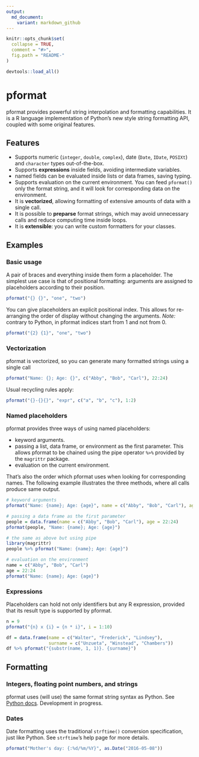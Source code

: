 ```yaml
---
output:
  md_document:
    variant: markdown_github
---
```


```r
knitr::opts_chunk$set(
  collapse = TRUE,
  comment = "#>",
  fig.path = "README-"
)

devtools::load_all()
```

# pformat
pformat provides powerful string interpolation and formatting capabilities. It
is a R language implementation of Python's new style string formatting API, 
coupled with some original features.

## Features

* Supports numeric (`integer`, `double`, `complex`), date (`Date`, 
`IDate`, `POSIXt`) and `character` types out-of-the-box.
* Supports **expressions** inside fields, avoiding intermediate variables.
* named fields can be evaluated inside lists or data frames, saving typing.
* Supports evaluation on the current environment. You can feed `pformat()` only
the format string, and it will look for corresponding data on the environment.
* It is **vectorized**, allowing formatting of extensive amounts of data with 
a single call.
* It is possible to **preparse** format strings, which may avoid unnecessary 
calls and reduce computing time inside loops.
* It is **extensible**: you can write custom formatters for your classes.

## Examples

### Basic usage

A pair of braces and everything inside them form a placeholder. The simplest use 
case is that of positional formatting: arguments are assigned to placeholders 
according to their position.

```r
pformat("{} {}", "one", "two")
```

You can give placeholders an explicit positional index. This allows for
re-arranging the order of display without changing the arguments. *Note:* 
contrary to Python, in pformat indices start from 1 and not from 0.

```r
pformat("{2} {1}", "one", "two")
```

### Vectorization

pformat is vectorized, so you can generate many formatted strings using
a single call

```r
pformat("Name: {}; Age: {}", c("Abby", "Bob", "Carl"), 22:24)
```

Usual recycling rules apply:

```r
pformat("{}-{}{}", "expr", c("a", "b", "c"), 1:2)
```

### Named placeholders

pformat provides three ways of using named placeholders: 

* keyword arguments.
* passing a list, data frame, or environment as the first parameter. This allows pformat to be chained using the pipe operator `%>%` provided by the `magrittr` package.
* evaluation on the current environment.

That's also the order which pformat uses when looking for corresponding names. 
The following example illustrates the three methods, where all calls produce 
same output.

```r
# keyword arguments
pformat("Name: {name}; Age: {age}", name = c("Abby", "Bob", "Carl"), age = 22:24)

# passing a data frame as the first parameter
people = data.frame(name = c("Abby", "Bob", "Carl"), age = 22:24)
pformat(people, "Name: {name}; Age: {age}")

# the same as above but using pipe
library(magrittr)
people %>% pformat("Name: {name}; Age: {age}")

# evaluation on the environment
name = c("Abby", "Bob", "Carl")
age = 22:24
pformat("Name: {name}; Age: {age}")
```

### Expressions

Placeholders can hold not only identifiers but any R expression, provided
that its result type is supported by pformat.

```r
n = 9
pformat("{n} x {i} = {n * i}", i = 1:10)
```

```r
df = data.frame(name = c("Walter", "Frederick", "Lindsey"), 
                surname = c("Unzueta", "Winstead", "Chambers"))
df %>% pformat("{substr(name, 1, 1)}. {surname}")
```

## Formatting

### Integers, floating point numbers, and strings

pformat uses (will use) the same format string syntax as Python. See 
[Python docs](https://docs.python.org/3/library/string.html#string-formatting). 
Development in progress.

### Dates

Date formatting uses the traditional `strftime()` conversion specification, just 
like Python. See `strftime`'s help page for more details.

```r
pformat("Mother's day: {:%d/%m/%Y}", as.Date("2016-05-08"))
```
